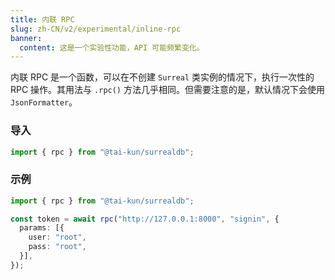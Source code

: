 ```yaml
---
title: 内联 RPC
slug: zh-CN/v2/experimental/inline-rpc
banner:
  content: 这是一个实验性功能，API 可能频繁变化。
---
```


内联 RPC 是一个函数，可以在不创建 `Surreal` 类实例的情况下，执行一次性的 RPC 操作。其用法与 `.rpc()` 方法几乎相同。但需要注意的是，默认情况下会使用 `JsonFormatter`。

### 导入

```ts
import { rpc } from "@tai-kun/surrealdb";
```

### 示例

```ts
import { rpc } from "@tai-kun/surrealdb";

const token = await rpc("http://127.0.0.1:8000", "signin", {
  params: [{
    user: "root",
    pass: "root",
  }],
});
```
